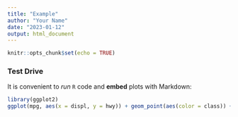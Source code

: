 ```yaml
---
title: "Example"
author: "Your Name"
date: "2023-01-12"
output: html_document
---
```


```r
knitr::opts_chunk$set(echo = TRUE)
```

### Test Drive

It is convenient to *run* `R` code and **embed** plots with Markdown:

```r
library(ggplot2)
ggplot(mpg, aes(x = displ, y = hwy)) + geom_point(aes(color = class)) + geom_smooth()
```
